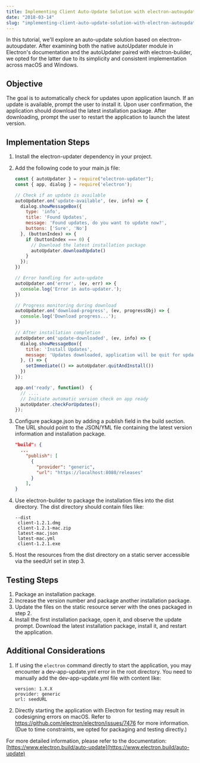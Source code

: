 ```yaml
---
title: Implementing Client Auto-Update Solution with electron-autoupdater
date: "2018-03-14"
slug: "implementing-client-auto-update-solution-with-electron-autoupdater"
---
```


In this tutorial, we'll explore an auto-update solution based on electron-autoupdater. After examining both the native autoUpdater module in Electron's documentation and the autoUpdater paired with electron-builder, we opted for the latter due to its simplicity and consistent implementation across macOS and Windows.

## Objective

The goal is to automatically check for updates upon application launch. If an update is available, prompt the user to install it. Upon user confirmation, the application should download the latest installation package. After downloading, prompt the user to restart the application to launch the latest version.

## Implementation Steps

1. Install the electron-updater dependency in your project.

2. Add the following code to your main.js file:

   ```javascript
   const { autoUpdater } = require("electron-updater");
   const { app, dialog } = require('electron');

   // Check if an update is available
   autoUpdater.on('update-available', (ev, info) => {
     dialog.showMessageBox({
       type: 'info',
       title: 'Found Updates',
       message: 'Found updates, do you want to update now?',
       buttons: ['Sure', 'No']
     }, (buttonIndex) => {
       if (buttonIndex === 0) {
         // Download the latest installation package
         autoUpdater.downloadUpdate()
       }
     });
   })

   // Error handling for auto-update
   autoUpdater.on('error', (ev, err) => {
     console.log('Error in auto-updater.');
   })

   // Progress monitoring during download
   autoUpdater.on('download-progress', (ev, progressObj) => {
     console.log('Download progress...');
   })

   // After installation completion
   autoUpdater.on('update-downloaded', (ev, info) => {
     dialog.showMessageBox({
       title: 'Install Updates',
       message: 'Updates downloaded, application will be quit for update...'
     }, () => {
       setImmediate(() => autoUpdater.quitAndInstall())
     })
   });

   app.on('ready', function()  {
     // ....
     // Initiate automatic version check on app ready
     autoUpdater.checkForUpdates();
   });
   ```

3. Configure package.json by adding a publish field in the build section. The URL should point to the JSON/YML file containing the latest version information and installation package.

   ```json
   "build": {
     ...
       "publish": [
         {
           "provider": "generic",
           "url": "https://localhost:8080/releases"
         }
       ],
   }
   ```

4. Use electron-builder to package the installation files into the dist directory. The dist directory should contain files like:

   ```
   --dist
    client-1.2.1.dmg
    client-1.2.1-mac.zip
    latest-mac.json
    latest-mac.yml
    client-1.2.1.exe
   ```

5. Host the resources from the dist directory on a static server accessible via the seedUrl set in step 3.

## Testing Steps

1. Package an installation package.
2. Increase the version number and package another installation package.
3. Update the files on the static resource server with the ones packaged in step 2.
4. Install the first installation package, open it, and observe the update prompt. Download the latest installation package, install it, and restart the application.

## Additional Considerations

1. If using the `electron` command directly to start the application, you may encounter a dev-app-update.yml error in the root directory. You need to manually add the dev-app-update.yml file with content like:

   ```
   version: 1.X.X
   provider: generic
   url: seedURL
   ```

2. Directly starting the application with Electron for testing may result in codesigning errors on macOS. Refer to https://github.com/electron/electron/issues/7476 for more information. (Due to time constraints, we opted for packaging and testing directly.)

For more detailed information, please refer to the documentation: [https://www.electron.build/auto-update](https://www.electron.build/auto-update)